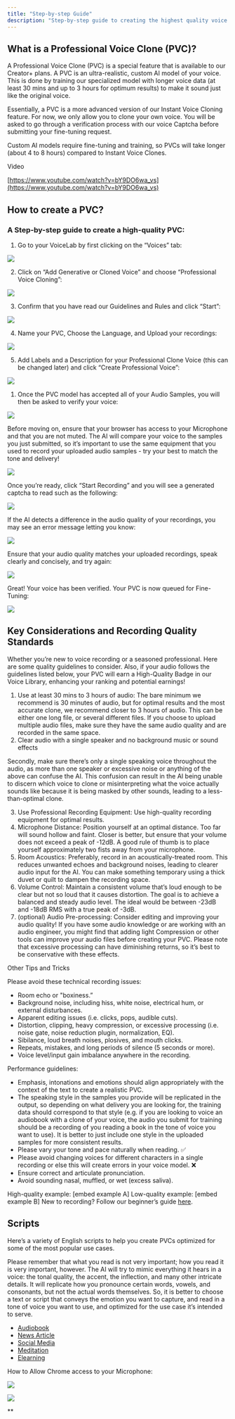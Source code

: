 ```yaml
---
title: "Step-by-step Guide"
description: "Step-by-step guide to creating the highest quality voice clone available"
---
```



## What is a Professional Voice Clone (PVC)?

A Professional Voice Clone (PVC) is a special feature that is available to our Creator+ plans. A PVC is an ultra-realistic, custom AI model of your voice. This is done by training our specialized model with longer voice data (at least 30 mins and up to 3 hours for optimum results) to make it sound just like the original voice.

Essentially, a PVC is a more advanced version of our Instant Voice Cloning feature. For now, we only allow you to clone your own voice. You will be asked to go through a verification process with our voice Captcha before submitting your fine-tuning request.

Custom AI models require fine-tuning and training, so PVCs will take longer (about 4 to 8 hours) compared to Instant Voice Clones.

Video

[https://www.youtube.com/watch?v=bY9DO6wa_vs](https://www.youtube.com/watch?v=bY9DO6wa_vs)

## How to create a PVC?

### A Step-by-step guide to create a high-quality PVC:

1. Go to your VoiceLab by first clicking on the “Voices” tab:

![](https://lh7-us.googleusercontent.com/2XaOuuOmIs-CJ90NnY3yt-C5fbk0AUtMgxVFyB-7AYHum9r0Ooxr8R__Fvo-uE_fmTCQ26w0wRy2JvHYkqWelBh8dwANrnPdIcmt2n7_sArxsoheSNxyEURaHzoMtBuYW55GADkfYSdKvYYUIWKlSIw)

2. Click on “Add Generative or Cloned Voice” and choose “Professional Voice Cloning”:

![](https://lh7-us.googleusercontent.com/vRCfOP45g8elNMzGsXLguRfhYsmXhIGSZaMDv3Wl0lT8JQ5NTLdm9i8TnfoYt5N0TpotzlCV63o2lJK655CVqgXDlKcsfiUPWvaOXc37yPI8Vrwxh5Ul4vqoJSZGyXNpTGX8Di1NXAImOiIjVUVLslY)

3. Confirm that you have read our Guidelines and Rules and click “Start”:

![](https://lh7-us.googleusercontent.com/PJfCTiW0Ka1qWnWVZdDGPIMQrOjsIN1TPhdAwUE089viKEwHj2mnXCdpJHcBsaQZTBetSXSUrhrHKXwPqDG4rV7yT9iPiAZPTWogEj3sjYhw7gxb9B2bp-U_x_RQWO__ay5FM423OqLjGFEKlegJS3Q)

4. Name your PVC, Choose the Language, and Upload your recordings:

![](https://lh7-us.googleusercontent.com/kGimSZIHq6T2l40V-qpQuZS-bCIJ9PoIkPtsYjt83oUVMQug3H_TmRZ4eJd_B7nXMQTtU2JCbKdKAE_EK5HBKbdU3yHzCPxCPU_Fu3L4i3Ye_gLrSrvEOiAkt3gPdA7WoEfz_519h4nXo8D7g3R02aY)

5. Add Labels and a Description for your Professional Clone Voice (this can be changed later) and click “Create Professional Voice”:

![](https://lh7-us.googleusercontent.com/l-ZCbkR-Hdu0DV0h-4yy-ZlRsm-uK7fwEYDHmhGXhSIu30ke4JGAr2Cr_Ozp4UcRZaGlAGMSNSmIMwogH_fOzn3OgIcYcBaEnUnwJ9z5ggEpybq09e44J5gk45hqHO6hMvq6PhYrzJCh573-4rnLymE)

1. Once the PVC model has accepted all of your Audio Samples, you will then be asked to verify your voice: 

![](https://lh7-us.googleusercontent.com/8hHkdxNPtcpV2Zuvd0u8tEQzrg1EnLBeWAPucODJA2RSRJUcJ8nR5R_vPW3KFFYQ1pmx8xxPQatcQbZ-lFKwxbIT-Wc0URjmZ2bBU1CvPnJzZw75SBIyq0EYxiur3yXshQw2eXix-Vlmn8tM4_B9FB8)

Before moving on, ensure that your browser has access to your Microphone and that you are not muted. The AI will compare your voice to the samples you just submitted, so it’s important to use the same equipment that you used to record your uploaded audio samples - try your best to match the tone and delivery! 

![](https://lh7-us.googleusercontent.com/F8Ix9L_a1GWr4Kj7bqTzVfzabwgCh4LoRs3W2uvK8Tv52FqKQJjJkyYrDFHR2jgvHxvdPPOCLYuPkXrMX20dFWSd2qHWdm9x_XlyzzP5_-lZJzcY5-QSy-7Ep6pNBhYvPStJaEb1cvG291cO3X3_Brw)

Once you’re ready, click “Start Recording” and you will see a generated captcha to read such as the following:

![](https://lh7-us.googleusercontent.com/Zb-vtAh4LYDRfcbT_AI4m5FuOZXFv8Endh1Cz1yHNOBGTQytmosx7xjb2oqlx4lj9ULaZZXAy2MJ2cz7142rImBWB21cptWXGT13qCQhreSciFz0sbwZ6nzKKRf1MuWfu4WrKrgQ7KEVlO_cgkQRdns)

If the AI detects a difference in the audio quality of your recordings, you may see an error message letting you know:

![](https://lh7-us.googleusercontent.com/AupFUKrsuEBcLpDzmaEA_tzfKjvcAqhdcvcGJ_Se8J-nxApuQ2iRFBm4f34sb__LBNdME13leBJuuY699zOstNokMGRkJryQiLP-8kWYxFJdbCp8TklFL__4fIbqWkNQoLmMcYvqJRya91qSK97rJkI)

Ensure that your audio quality matches your uploaded recordings, speak clearly and concisely, and try again:

![](https://lh7-us.googleusercontent.com/pvNzcYfMXCL_26eCDMIe_JrULNEXSTghdhm03v62hdf1OVObYbRzOAbCa260BNpMyYExe_Hg4cS4AJ-Ej2Sc0YyP-3AsRmTrQuRdEL5d8yfwu_F-hZRDh2ODn-x-jJeUAe6-dv5H3BrrB79sTP1torY)

Great! Your voice has been verified. Your PVC is now queued for Fine-Tuning:

![](https://lh7-us.googleusercontent.com/_vt2hVW8SubcO0PHkTYEfsMk1yJhiSOjD6vcs0HpnXw7f2M0IIowS3sgKAp6Ba6ZhSPcauMOarHdYYvk6THMKe7HD7dY-sGG0LIscyumuoLz4XKRKkrefUHHdpqk9QJa5uypr_g0nHFgKnWUW6QlRSg)

## Key Considerations and Recording Quality Standards

Whether you’re new to voice recording or a seasoned professional. Here are some quality guidelines to consider. Also, if your audio follows the guidelines listed below, your PVC will earn a High-Quality Badge in our Voice Library, enhancing your ranking and potential earnings!

1. Use at least 30 mins to 3 hours of audio: The bare minimum we recommend is 30 minutes of audio, but for optimal results and the most accurate clone, we recommend closer to 3 hours of audio. This can be either one long file, or several different files. If you choose to upload multiple audio files, make sure they have the same audio quality and are recorded in the same space.
2. Clear audio with a single speaker and no background music or sound effects

Secondly, make sure there’s only a single speaking voice throughout the audio, as more than one speaker or excessive noise or anything of the above can confuse the AI. This confusion can result in the AI being unable to discern which voice to clone or misinterpreting what the voice actually sounds like because it is being masked by other sounds, leading to a less-than-optimal clone.

3. Use Professional Recording Equipment: Use high-quality recording equipment for optimal results. 
4. Microphone Distance: Position yourself at an optimal distance. Too far will sound hollow and faint. Closer is better, but ensure that your volume does not exceed a peak of -12dB. A good rule of thumb is to place yourself approximately two fists away from your microphone.
5. Room Acoustics: Preferably, record in an acoustically-treated room. This reduces unwanted echoes and background noises, leading to clearer audio input for the AI. You can make something temporary using a thick duvet or quilt to dampen the recording space.
6. Volume Control: Maintain a consistent volume that’s loud enough to be clear but not so loud that it causes distortion. The goal is to achieve a balanced and steady audio level. The ideal would be between -23dB and -18dB RMS with a true peak of -3dB.
7. (optional) Audio Pre-processing: Consider editing and improving your audio quality! If you have some audio knowledge or are working with an audio engineer, you might find that adding light Compression or other tools can improve your audio files before creating your PVC. Please note that excessive processing can have diminishing returns, so it’s best to be conservative with these effects.

Other Tips and Tricks 

Please avoid these technical recording issues:

- Room echo or "boxiness.” 
- Background noise, including hiss, white noise, electrical hum, or external disturbances.
- Apparent editing issues (i.e. clicks, pops, audible cuts).
- Distortion, clipping, heavy compression, or excessive processing (i.e. noise gate, noise reduction plugin, normalization, EQ).
- Sibilance, loud breath noises, plosives, and mouth clicks.
- Repeats, mistakes, and long periods of silence (5 seconds or more).
- Voice level/input gain imbalance anywhere in the recording.

Performance guidelines:

- Emphasis, intonations and emotions should align appropriately with the context of the text to create a realistic PVC.
- The speaking style in the samples you provide will be replicated in the output, so depending on what delivery you are looking for, the training data should correspond to that style (e.g. if you are looking to voice an audiobook with a clone of your voice, the audio you submit for training should be a recording of you reading a book in the tone of voice you want to use). It is better to just include one style in the uploaded samples for more consistent results.
- Please vary your tone and pace naturally when reading. ✅
- Please avoid changing voices for different characters in a single recording or else this will create errors in your voice model. ❌
- Ensure correct and articulate pronunciation.
- Avoid sounding nasal, muffled, or wet (excess saliva).

High-quality example: [embed example A]
Low-quality example: [embed example B]
New to recording? Follow our beginner’s guide [here](https://docs.google.com/document/d/1QpnfB4ImArotuNR0nHEVJWhVOCCZk9Cv2k3POgE4B_E/edit#heading=h.zfd9r0mh48co). 

## Scripts

Here’s a variety of English scripts to help you create PVCs optimized for some of the most popular use cases. 

Please remember that what you read is not very important; how you read it is very important, however. The AI will try to mimic everything it hears in a voice: the tonal quality, the accent, the inflection, and many other intricate details. It will replicate how you pronounce certain words, vowels, and consonants, but not the actual words themselves. So, it is better to choose a text or script that conveys the emotion you want to capture, and read in a tone of voice you want to use, and optimized for the use case it’s intended to serve. 

- [Audiobook](https://docs.google.com/document/d/1E9XGdTDoSBseJuLrBAJopScxlsRSflK9rdhbHdVPw4s/edit?usp=sharing)
- [News Article](https://docs.google.com/document/d/1CEz8gYaYtYNrB4fB0g3ZE0-9sYHDKkhkoQaB43fSMpc/edit?usp=sharing)
- [Social Media](https://docs.google.com/document/d/1hZQ2BHTEyfqITfRQ5ttMvmSM7hnwRF3sbT-3bEwgPwk/edit?usp=sharing) 
- [Meditation](https://docs.google.com/document/d/16KnrH1xsZO99glxnQ4IXMsH6-0_K76Gm/edit?usp=sharing&ouid=112615127835425689237&rtpof=true&sd=true)
- [Elearning](https://docs.google.com/document/d/19kaETMbgYXhd5n4PbZjIfpCTxRCFbQx7QpJGQmlJjaw/edit?usp=sharing)

How to Allow Chrome access to your Microphone:

![](https://lh7-us.googleusercontent.com/pWu4unmeCPfBNhs9dtMcyk_cPa6_huAeLKY42Mlvl7jeHs6DnFFOrUi-oAgddijG2NqTSeHU18pC16_pA5c9omo4SsvEuuP_ju3T4F6Am5rugAVrwdPZK-rsPoS1rF13KyxdCNLreu1EppSPdPkUo00)

![](https://lh7-us.googleusercontent.com/FFvinTZUA1nSpxHCbJdySf78cRSO1bH3sCy0LESCDlZwedHTqgIcxAXC3uSq-UZ_SKFLhR9ybT4E_uBYhQ_BnhDsotfv_lRBRLqIDLdziQBlSz_0RvDEGt5JzZKwz_GWcUCbyuClLgIu5uoT0WLSQoo)

**
